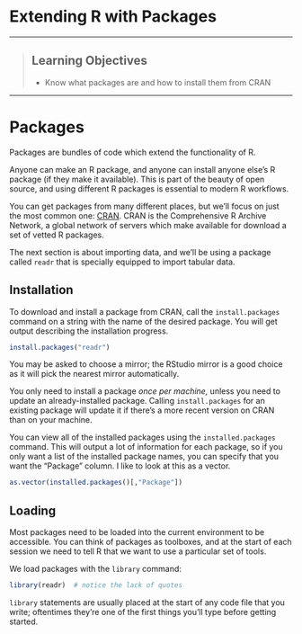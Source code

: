 # Extending R with Packages

------------

> ## Learning Objectives
>
> * Know what packages are and how to install them from CRAN

------------

# Packages

Packages are bundles of code which extend the functionality of R.

Anyone can make an R package, and anyone can install anyone else's R package (if they make it available). This is part of the beauty of open source, and using different R packages is essential to modern R workflows.

<!--
Packages are like boxes of tools. you might have enough to start with right out of the box, but your work can be made more efficient by using specialized tools that are best fit for the job you're working on.
-->

You can get packages from many different places, but we'll focus on just the most common one: [CRAN](https://cran.r-project.org). CRAN is the Comprehensive R Archive Network, a global network of servers which make available for download a set of vetted R packages.

The next section is about importing data, and we'll be using a package called `readr` that is specially equipped to import tabular data.

## Installation

To download and install a package from CRAN, call the `install.packages` command on a string with the name of the desired package. You will get output describing the installation progress.

```r
install.packages("readr")
```

You may be asked to choose a mirror; the RStudio mirror is a good choice as it will pick the nearest mirror automatically.

You only need to install a package _once per machine,_ unless you need to update an already-installed package. Calling `install.packages` for an existing package will update it if there's a more recent version on CRAN than on your machine.

You can view all of the installed packages using the `installed.packages` command. This will output a lot of information for each package, so if you only want a list of the installed package names, you can specify that you want the "Package" column. I like to look at this as a vector.

```r
as.vector(installed.packages()[,"Package"])
```

## Loading

Most packages need to be loaded into the current environment to be accessible. You can think of packages as toolboxes, and at the start of each session we need to tell R that we want to use a particular set of tools. 

We load packages with the `library` command:

```r
library(readr)  # notice the lack of quotes
```

`library` statements are usually placed at the start of any code file that you write; oftentimes they're one of the first things you'll type before getting started.
